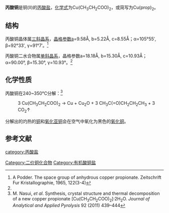{{chembox
| Verifiedfields = 
| Watchedfields = 
| verifiedrevid = 
| Name = 丙酸铜
| NameEn = Copper(II) propionate
| ImageFile =  Copper(II) propionate.png
| ImageSize = 
| ImageName = 
| IUPACName = 
| OtherNames = 
|Section1={{Chembox Identifiers
| CASNo_Ref = {{cascite|correct|CAS}}
| CASNo = 3112-74-1
| UNII_Ref = 
| UNII = 
| EINECS = 
| PubChem = 
| InChI = 
| SMILES = 
  }}
|Section3={{Chembox Properties
| Formula = Cu(CH<sub>3</sub>CH<sub>2</sub>COO)<sub>2</sub> 
| MolarMass = 209.692（无水）<BR>227.708（一水）<BR>245.724（二水）
| Appearance = 
| Solubility = 
| MeltingPt = 
| MeltingPt_notes = 
| Density = 1.462g/cm<sup>3</sup>（二水，计算）
  }}
}}
'''丙酸铜'''是铜(II)的[[丙酸盐|丙酸盐]]，[[化学式|化学式]]为Cu(CH<sub>3</sub>CH<sub>2</sub>COO)<sub>2</sub>，或简写为Cu(prop)<sub>2</sub>。

==结构==
丙酸铜晶体属[[三斜晶系|三斜晶系]]，[[晶格参数|晶格参数]]a=9.58Å, b=5.22Å, c=8.55Å；α=105°55′, β=92°33′, γ=91°7′。<ref>A Podder. The space group of anhydrous copper propionate. Zeitschrift Fur Kristallographie, 1965, 122(3-4)</ref>

丙酸铜二水合物属[[单斜晶系|单斜晶系]]，晶格参数a=18.18Å, b=15.30Å, c=10.93Å；α=90.00°, β=15.30°, γ=10.93°。<ref name=nasui />

==化学性质==
丙酸铜在240~350℃分解：<ref name=nasui>M. Nasui, ''et al''. Synthesis, crystal structure and thermal decomposition of a new copper propionate [Cu(CH<sub>3</sub>CH<sub>2</sub>COO)<sub>2</sub>]·2H<sub>2</sub>O. ''Journal of Analytical and Applied Pyrolysis'' 92 (2011) 439–444</ref>
: 3 Cu(CH<sub>3</sub>CH<sub>2</sub>COO)<sub>2</sub> → Cu + Cu<sub>2</sub>O + 3 CH<sub>3</sub>C(=O)CH<sub>2</sub>CH<sub>2</sub>CH<sub>3</sub> + 3 CO<sub>2</sub>↑
分解出的灼热的[[铜|铜]]和[[氧化亚铜|氧化亚铜]]会在空气中氧化为黑色的[[氧化铜|氧化铜]]。

==参考文献==
{{reflist}}

{{铜化合物}}
{{丙酸盐}}

[[Category:二价铜化合物|Category:二价铜化合物]]
[[Category:有机酸铜盐|Category:有机酸铜盐]]
[[category:丙酸盐|category:丙酸盐]]